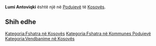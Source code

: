 {{Fshat në 
 | Emri                = Lumi Antoviqki
 | EmriAlt                = 
 | NAME_SHORT_FORM=      
 | NAME_GENERIC=      Lumi
 | NAME_SORT_NAME_RO=      LUMIANTOVIQKI
 | FULL_NAME_RO = Lumi Antoviqki
 | FULL_NAME_ND_RO=Lumi Antoviqki
 | SORT_NAME_RG=ANTOVIQKI LUMI
 | FULL_NAME_RG=Antoviqki, Lumi
 | FULL_NAME_ND_RG=Antoviqki, Lumi
 | SRP_NAME_SHORT_FORM=      
 | SRP_NAME_GENERIC=      
 | SRP_NAME_SORT_NAME_RO=      
 | SRP_FULL_NAME_RO = 
 | SRP_FULL_NAME_ND_RO=
 | SRP_SORT_NAME_RG=
 | SRP_FULL_NAME_RG=
 | SRP_FULL_NAME_ND_RG=
 | Emri (Rasa dhanore) = 
 | Figura              = 
 | Shteti              = Kosovo
 | Komuna              = Podujevë
 | Kodi postar         = 
 | Sipërfaqja          = 

 | Popullsia           = 

 | Regj. i popullsisë  = 
 | Dend. e popullsisë  = 
 | Faqja zyrtare       = 
 <!--- Koordinatat ----> 
 | Gjerësia            = 42.993321
 | Gjatësia            = 21.152439
 | Lartësia            = 
}}
'''Lumi Antoviqki''' është një [[]] në [[Podujevë]] të [[Kosovës]].

<!-- == Gjeografia == -->
<!-- == Historia == -->
<!-- == Demografia == -->
== Shih edhe ==
{{Komuna Podujevë}}
{{Kosovo-Administrata-Cung}}

[[Kategoria:Fshatra në Kosovës]]
[[Kategoria:Fshatra në Kommunes Podujevë]]
[[Kategoria:Vendbanime në Kosovës]]